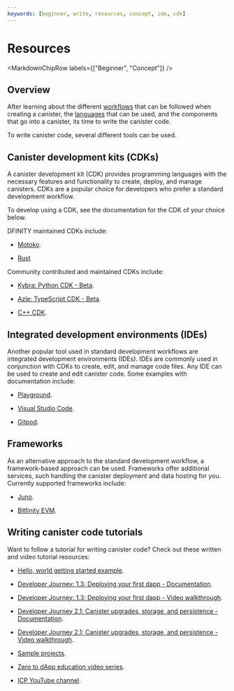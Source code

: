 ```yaml
---
keywords: [beginner, write, resources, concept, ide, cdk]
---
```



# Resources

<MarkdownChipRow labels={["Beginner", "Concept"]} />

## Overview

After learning about the different [workflows](./overview.mdx) that can be followed when creating a <Tooltip text="A smart contract on ICP.">canister</Tooltip>, the [languages](./overview.mdx#choosing-the-programming-language-for-the-backend) that can be used, and the components that go into a canister, its time to write the canister code.

To write canister code, several different tools can be used.

## Canister development kits (CDKs)

A canister development kit (CDK) provides programming languages with the necessary features and functionality to create, deploy, and manage canisters. CDKs are a popular choice for developers who prefer a standard development workflow.

To develop using a CDK, see the documentation for the CDK of your choice below.

DFINITY maintained CDKs include:

- [Motoko](/docs/current/motoko/main/getting-started/motoko-introduction).

- [Rust](/docs/current/developer-docs/backend/rust/)

Community contributed and maintained CDKs include:

- [Kybra: Python CDK - Beta](/docs/current/developer-docs/backend/python/).

- [Azle: TypeScript CDK - Beta](/docs/current/developer-docs/backend/typescript/).

- [C++ CDK](https://docs.icpp.world/).

## Integrated development environments (IDEs)

Another popular tool used in standard development workflows are integrated development environments (IDEs). IDEs are commonly used in conjunction with CDKs to create, edit, and manage code files. Any IDE can be used to create and edit canister code. Some examples with documentation include:

- [Playground](/docs/current/developer-docs/developer-tools/ide/playground).

- [Visual Studio Code](/docs/current/developer-docs/developer-tools/ide/vs-code).

- [Gitpod](/docs/current/developer-docs/developer-tools/ide/gitpod).


## Frameworks

As an alternative approach to the standard development workflow, a framework-based approach can be used. Frameworks offer additional services, such handling the canister deployment and data hosting for you. Currently supported frameworks include:

- [Juno](/docs/current/developer-docs/web-apps/frameworks/juno).

- [Bitfinity EVM](/docs/current/developer-docs/backend/solidity/).

## Writing canister code tutorials

Want to follow a tutorial for writing canister code? Check out these written and video tutorial resources:

- [Hello, world getting started example](/docs/current/developer-docs/getting-started/hello-world).

- [Developer Journey: 1.3: Deploying your first dapp - Documentation](/docs/current/tutorials/developer-journey/level-1/1.3-first-dapp).

- [Developer Journey: 1.3: Deploying your first dapp - Video walkthrough](https://www.youtube.com/watch?v=oBUpJ4CqmN0).

- [Developer Journey 2.1: Canister upgrades, storage, and persistence - Documentation](/docs/current/tutorials/developer-journey/level-2/2.1-storage-persistence).

- [Developer Journey 2.1: Canister upgrades, storage, and persistence - Video walkthrough](https://www.youtube.com/watch?v=-aXjKSz_oXc).

- [Sample projects](/docs/current/samples/overview).

- [Zero to dApp education video series](https://youtube.com/playlist?list=PLuhDt1vhGcrcRcHvSKmxIgJAh1b3rcR7N&si=sIElj5bAkJeMqDoA).

- [ICP YouTube channel](https://www.youtube.com/dfinity).


